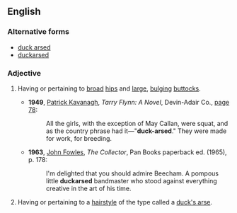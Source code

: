 ==English==

===Alternative forms===
* [[duck arsed]]
* [[duckarsed]]

===Adjective===
{{en-adj|head=[[duck]]-[[arse]]d}}

# {{context|chiefly|British|indelicate|sometimes|insulting|lang=en}} Having or pertaining to [[broad]] [[hips]] and [[large]], [[bulging]] [[buttock]]s.
#* '''1949''', [[w:Patrick_Kavanagh|Patrick Kavanagh]], ''Tarry Flynn: A Novel'', Devin-Adair Co., [http://books.google.ca/books?id=whVAAAAAIAAJ&q=%22duck+arsed%22&dq=%22duck+arsed%22&lr=&ie=ISO-8859-1&pgis=1 page 78]: 
#*: All the girls, with the exception of May Callan, were squat, and as the country phrase had it—"'''duck-arsed'''." They were made for work, for breeding.
#* '''1963''', [[w:John_Fowles|John Fowles]], ''The Collector'', Pan Books paperback ed. (1965), p. 178:
#*: I'm delighted that you should admire Beecham.  A pompous little '''duckarsed''' bandmaster who stood against everything creative in the art of his time.
# {{context|chiefly|British|informal|lang=en}} Having or pertaining to a [[hairstyle]] of the type called a [[duck's arse]].